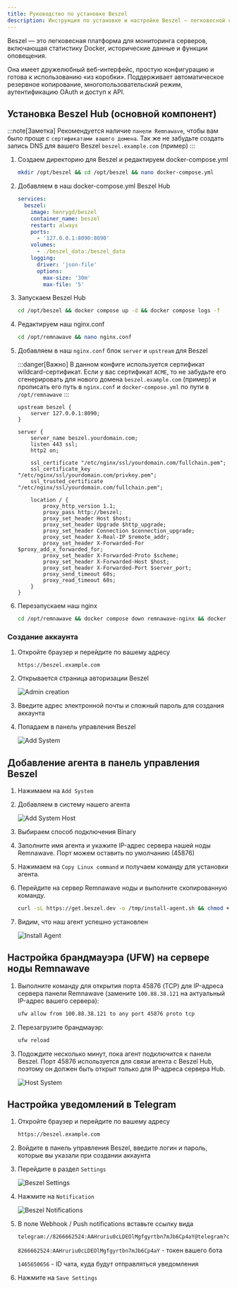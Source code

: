 ```yaml
---
title: Руководство по установке Beszel
description: Инструкция по установке и настройке Beszel — легковесной open-source платформы для мониторинга серверов, включая статистику Docker, исторические данные и оповещения.
---
```


Beszel — это легковесная платформа для мониторинга серверов, включающая статистику Docker, исторические данные и функции оповещения.

Она имеет дружелюбный веб-интерфейс, простую конфигурацию и готова к использованию «из коробки». Поддерживает автоматическое резервное копирование, многопользовательский режим, аутентификацию OAuth и доступ к API.

## Установка Beszel Hub (основной компонент)

:::note[Заметка]
Рекомендуется наличие `панели Remnawave`, чтобы вам было проще с `сертификатами вашего домена`.
Так же не забудьте создать запись DNS для вашего Beszel `beszel.example.com` (пример)
:::

<Steps>

1. Создаем директорию для Beszel и редактируем docker-compose.yml

    ```bash
    mkdir /opt/beszel && cd /opt/beszel && nano docker-compose.yml
    ```

2. Добавляем в наш docker-compose.yml Beszel Hub

    ```yaml title="docker-compose.yml"
    services:
      beszel:
        image: henrygd/beszel
        container_name: beszel
        restart: always
        ports:
          - '127.0.0.1:8090:8090'
        volumes:
          - ./beszel_data:/beszel_data
        logging:
          driver: 'json-file'
          options:
            max-size: '30m'
            max-file: '5'
    ```

3. Запускаем Beszel Hub

    ```bash
    cd /opt/beszel && docker compose up -d && docker compose logs -f
    ```

4. Редактируем наш nginx.conf

    ```bash
    cd /opt/remnawave && nano nginx.conf
    ```

5. Добавляем в наш `nginx.conf` блок `server` и `upstream` для Beszel

    :::danger[Важно]
    В данном конфиге используется сертификат wildcard-сертификат. Если у вас сертификат `ACME`, то не забудьте его сгенерировать для нового домена `beszel.example.com` (пример) и прописать его путь в `nginx.conf` и `docker-compose.yml` по пути в `/opt/remnawave`
    ::: 

    ```nginx title="nginx.conf" "yourdomain.com"
    upstream beszel {
        server 127.0.0.1:8090;
    }

    server {
        server_name beszel.yourdomain.com;
        listen 443 ssl;
        http2 on;

        ssl_certificate "/etc/nginx/ssl/yourdomain.com/fullchain.pem";
        ssl_certificate_key "/etc/nginx/ssl/yourdomain.com/privkey.pem";
        ssl_trusted_certificate "/etc/nginx/ssl/yourdomain.com/fullchain.pem";

        location / {
            proxy_http_version 1.1;
            proxy_pass http://beszel;
            proxy_set_header Host $host;
            proxy_set_header Upgrade $http_upgrade;
            proxy_set_header Connection $connection_upgrade;
            proxy_set_header X-Real-IP $remote_addr;
            proxy_set_header X-Forwarded-For $proxy_add_x_forwarded_for;
            proxy_set_header X-Forwarded-Proto $scheme;
            proxy_set_header X-Forwarded-Host $host;
            proxy_set_header X-Forwarded-Port $server_port;
            proxy_send_timeout 60s;
            proxy_read_timeout 60s;
        }
    }
    ```

6. Перезапускаем наш nginx

    ```bash
    cd /opt/remnawave && docker compose down remnawave-nginx && docker compose up -d remnawave-nginx && docker compose logs -f remnawave-nginx
    ```

</Steps>


### Создание аккаунта

<Steps>

1. Откройте браузер и перейдите по вашему адресу
    ```
    https://beszel.example.com
    ```

2. Открывается страница авторизации Beszel

    ![Admin creation](https://raw.githubusercontent.com/eGamesAPI/remnawave-reverse-proxy/refs/heads/main/docs/src/assets/ru/beszel/admin_creation_beszel.png)

3. Введите адрес электронной почты и сложный пароль для создания аккаунта

4. Попадаем в панель управления Beszel

    ![Add System](https://raw.githubusercontent.com/eGamesAPI/remnawave-reverse-proxy/refs/heads/main/docs/src/assets/ru/beszel/add_system_beszel.png)

</Steps>

## Добавление агента в панель управления Beszel

<Steps>

1. Нажимаем на `Add System`

2. Добавляем в систему нашего агента

    ![Add System Host](https://raw.githubusercontent.com/eGamesAPI/remnawave-reverse-proxy/refs/heads/main/docs/src/assets/ru/beszel/add_system_host_beszel.png)

3. Выбираем способ подключения Binary

4. Заполните имя агента и укажите IP-адрес сервера нашей ноды Remnawave. Порт можем оставить по умолчанию (45876)

5. Нажимаем на `Copy Linux command` и получаем команду для установки агента.

6. Перейдите на сервер Remnawave ноды и выполните скопированную команду.

    ```bash
    curl -sL https://get.beszel.dev -o /tmp/install-agent.sh && chmod +x /tmp/install-agent.sh && /tmp/install-agent.sh -p 45876 -k "ssh-ed25519 AAAAC3NzaC1lZDI1NTE5AAAAIPW2NUPqCB4pq8oOgEFB9Luqe6oWjEy4bkQV3qcXo3qt" -t "8c9e7262-ced0-4162-bc49-4c985162c22f" -url "https://beszel.example.com"
    ```

7. Видим, что наш агент успешно установлен

    ![Install Agent](https://raw.githubusercontent.com/eGamesAPI/remnawave-reverse-proxy/refs/heads/main/docs/src/assets/ru/beszel/install_agent_beszel.png)

</Steps>

## Настройка брандмауэра (UFW) на сервере ноды Remnawave

<Steps>

1. Выполните команду для открытия порта 45876 (TCP) для IP-адреса сервера панели Remnawave (замените `100.88.38.121` на актуальный IP-адрес вашего сервера):

    ```bash
    ufw allow from 100.88.38.121 to any port 45876 proto tcp
    ```

2. Перезагрузите брандмауэр:

    ```bash
    ufw reload
    ```

3. Подождите несколько минут, пока агент подключится к панели Beszel. Порт 45876 используется для связи агента с Beszel Hub, поэтому он должен быть открыт только для IP-адреса сервера Hub.

    ![Host System](https://raw.githubusercontent.com/eGamesAPI/remnawave-reverse-proxy/refs/heads/main/docs/src/assets/ru/beszel/host_system_beszel.png)

</Steps>

## Настройка уведомлений в Telegram

<Steps>

1. Откройте браузер и перейдите по вашему адресу 

    ```bash
    https://beszel.example.com
    ```

2. Войдите в панель управления Beszel, введите логин и пароль, которые вы указали при создании аккаунта

3. Перейдите в раздел `Settings` 

    ![Beszel Settings](https://raw.githubusercontent.com/eGamesAPI/remnawave-reverse-proxy/refs/heads/main/docs/src/assets/en/beszel/beszel_settings.png)

4. Нажмите на `Notification`

    ![Beszel Notifications](https://raw.githubusercontent.com/eGamesAPI/remnawave-reverse-proxy/refs/heads/main/docs/src/assets/en/beszel/beszel_notifications.png)

5. В поле Webhook / Push notifications вставьте ссылку вида

    ```bash title="Webhook / Push notifications" "8266662524:AAHruriu0cLDEOlMgfgyrtbn7mJb6Cp4aY" "1465650656"
    telegram://8266662524:AAHruriu0cLDEOlMgfgyrtbn7mJb6Cp4aY@telegram?chats=1465650656
    ```
    `8266662524:AAHruriu0cLDEOlMgfgyrtbn7mJb6Cp4aY` - токен вашего бота
    
    `1465650656` - ID чата, куда будут отправляться уведомления

6. Нажмите на `Save Settings`

</Steps>

